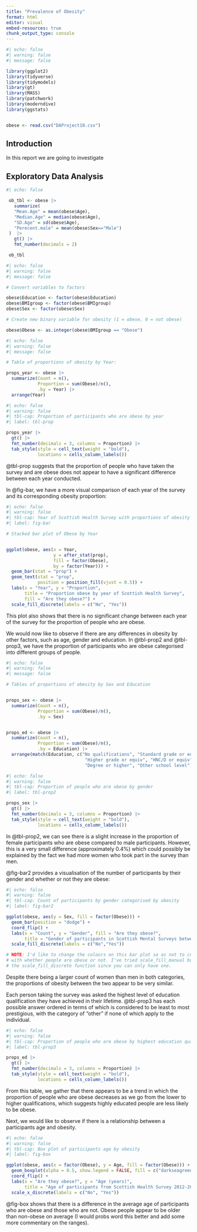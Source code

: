 ---
title: "Prevalence of Obesity"
format: html
editor: visual
embed-resources: true
chunk_output_type: console 
---

```{r}
#| echo: false
#| warning: false
#| message: false

library(ggplot2)
library(tidyverse)
library(tidymodels)
library(gt)
library(MASS)
library(patchwork)
library(moderndive)
library(ggstats)


obese <- read.csv("DAProject10.csv")
```

## Introduction {#sec-intro}
In this report we are going to investigate

## Exploratory Data Analysis {#sec-exp}

```{r}
#| echo: false

 ob_tbl <- obese |> 
   summarize(
   "Mean.Age" = mean(obese$Age),
   "Median.Age" = median(obese$Age),
   "SD.Age" = sd(obese$Age),
   "Perecent.male" = mean(obese$Sex=="Male")
 )  |>
   gt() |>
   fmt_number(decimals = 2)

 ob_tbl
```


```{r}
#| echo: false
#| warning: false
#| message: false

# Convert variables to factors

obese$Education <- factor(obese$Education)
obese$BMIgroup <- factor(obese$BMIgroup)
obese$Sex <- factor(obese$Sex)

# Create new binary variable for obesity (1 = obese, 0 = not obese)

obese$Obese <- as.integer(obese$BMIgroup == "Obese")

```

```{r}
#| echo: false
#| warning: false
#| message: false

# Table of proportions of obesity by Year:

props_year <- obese |>
  summarize(Count = n(),
            Proportion = sum(Obese)/n(),
            .by = Year) |>
  arrange(Year)

```

```{r}
#| echo: false
#| warning: false
#| tbl-cap: Proportion of participants who are obese by year
#| label: tbl-prop

props_year |>
  gt() |>
  fmt_number(decimals = 3, columns = Proportion) |>
  tab_style(style = cell_text(weight = "bold"),
            locations = cells_column_labels())
```
@tbl-prop suggests that the proportion of people who have taken the survey and are obese does not appear to have a significant difference between each year conducted.

In @fig-bar, we have a more visual comparison of each year of the survey and its corresponding obesity proportion:

```{r}
#| echo: false
#| warning: false
#| tbl-cap: Year of Scottish Health Survey with proportions of obesity
#| label: fig-bar

# Stacked bar plot of Obese by Year


ggplot(obese, aes(x = Year, 
                  y = after_stat(prop), 
                  fill = factor(Obese), 
                  by = factor(Year))) +
  geom_bar(stat = "prop") +
  geom_text(stat = "prop",
            position = position_fill(vjust = 0.5)) +
  labs(x = "Year", y = "Proportion",
       title = "Proportion obese by year of Scottish Health Survey",
       fill = "Are they obese?") +
  scale_fill_discrete(labels = c("No", "Yes"))
```

This plot also shows that there is no significant change between each year of the survey for the proportion of people who are obese.

We would now like to observe if there are any differences in obesity by other factors, such as age, gender and education. In @tbl-prop2 and @tbl-prop3, we have the proportion of participants who are obese categorised into different groups of people.

```{r}
#| echo: false
#| warning: false
#| message: false

# Tables of proportions of obesity by Sex and Education


props_sex <- obese |>
  summarize(Count = n(),
            Proportion = sum(Obese)/n(),
            .by = Sex)


props_ed <- obese |>
  summarize(Count = n(),
            Proportion = sum(Obese)/n(),
            .by = Education) |>
  arrange(match(Education, c("No qualifications", "Standard grade or equiv",
                              "Higher grade or equiv", "HNC/D or equiv",
                              "Degree or higher", "Other school level")))

```

```{r}
#| echo: false
#| warning: false
#| tbl-cap: Proportion of people who are obese by gender
#| label: tbl-prop2

props_sex |>
  gt() |>
  fmt_number(decimals = 3, columns = Proportion) |>
  tab_style(style = cell_text(weight = "bold"),
            locations = cells_column_labels())

```

In @tbl-prop2, we can see there is a slight increase in the proportion of female participants who are obese compared to male participants. However, this is a very small difference (approximately 0.4%) which could possibly be explained by the fact we had more women who took part in the survey than men.

@fig-bar2 provides a visualisation of the number of participants by their gender and whether or not they are obese:

```{r}
#| echo: false
#| warning: false
#| tbl-cap: Count of participants by gender categorised by obesity
#| label: fig-bar2

ggplot(obese, aes(y = Sex, fill = factor(Obese))) +
  geom_bar(position = "dodge") +
  coord_flip() +
  labs(x = "Count", y = "Gender", fill = "Are they obese?",
       title = "Gender of participants in Scottish Mental Surveys between 2012-2018") +
  scale_fill_discrete(labels = c("No","Yes"))

# NOTE: I'd like to change the colours on this bar plot so as not to confuse the genders 
# with whether people are obese or not. I've tried scale_fill_manual but this redacts 
# the scale_fill_discrete function since you can only have one.

```

Despite there being a larger count of women than men in both categories, the proportions of obesity between the two appear to be very similar.

Each person taking the survey was asked the highest level of education qualification they have achieved in their lifetime. @tbl-prop3 has each possible answer ordered in terms of which is considered to be least to most prestigious, with the category of "other" if none of which apply to the individual. 

```{r}
#| echo: false
#| warning: false
#| tbl-cap: Proportion of people who are obese by highest education qualification
#| label: tbl-prop3

props_ed |>
  gt() |>
  fmt_number(decimals = 3, columns = Proportion) |>
  tab_style(style = cell_text(weight = "bold"),
            locations = cells_column_labels())

```

From this table, we gather that there appears to be a trend in which the proportion of people who are obese decreases as we go from the lower to higher qualifications, which suggests highly educated people are less likely to be obese.

Next, we would like to observe if there is a relationship between a participants age and obesity.

```{r}
#| echo: false
#| warning: false
#| tbl-cap: Box plot of participants age by obesity
#| label: fig-box

ggplot(obese, aes(x = factor(Obese), y = Age, fill = factor(Obese))) +
  geom_boxplot(alpha = 0.5, show.legend = FALSE, fill = c("darkseagreen", "honeydew")) +
  coord_flip() +
  labs(x = "Are they obese?", y = "Age (years)",
       title = "Age of participants from Scottish Health Survey 2012-2018 by if they are Obese") +
  scale_x_discrete(labels = c("No", "Yes"))


```

@fig-box shows that there is a difference in the average age of participants who are obese and those who are not. Obese people appear to be older than non-obese on average (I would probs word this better and add some more commentary on the ranges).
